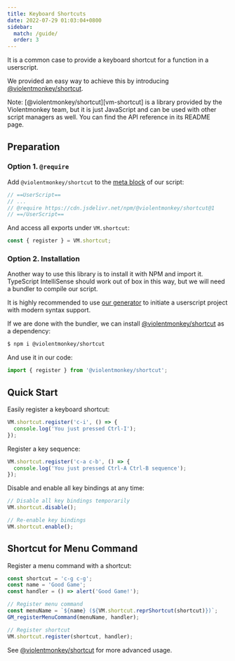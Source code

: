 ```yaml
---
title: Keyboard Shortcuts
date: 2022-07-29 01:03:04+0800
sidebar:
  match: /guide/
  order: 3
---
```



It is a common case to provide a keyboard shortcut for a function in a userscript.

We provided an easy way to achieve this by introducing [@violentmonkey/shortcut][vm-shortcut].

<InfoBox>
  Note: [@violentmonkey/shortcut][vm-shortcut] is a library provided by the Violentmonkey team, but it is just JavaScript and can be used with other script managers as well. You can find the API reference in its README page.
</InfoBox>

## Preparation

### Option 1. `@require`

Add `@violentmonkey/shortcut` to the [meta block](/api/metadata-block/) of our script:

```js {3}
// ==UserScript==
// ...
// @require https://cdn.jsdelivr.net/npm/@violentmonkey/shortcut@1
// ==/UserScript==
```

And access all exports under `VM.shortcut`:

```js
const { register } = VM.shortcut;
```

### Option 2. Installation

Another way to use this library is to install it with NPM and import it. TypeScript IntelliSense should work out of box in this way, but we will need a bundler to compile our script.

It is highly recommended to use [our generator](https://github.com/violentmonkey/generator-userscript) to initiate a userscript project with modern syntax support.

If we are done with the bundler, we can install [@violentmonkey/shortcut][vm-shortcut] as a dependency:

```bash
$ npm i @violentmonkey/shortcut
```

And use it in our code:

```js
import { register } from '@violentmonkey/shortcut';
```

## Quick Start

Easily register a keyboard shortcut:

```js
VM.shortcut.register('c-i', () => {
  console.log('You just pressed Ctrl-I');
});
```

Register a key sequence:

```js
VM.shortcut.register('c-a c-b', () => {
  console.log('You just pressed Ctrl-A Ctrl-B sequence');
});
```

Disable and enable all key bindings at any time:

```js
// Disable all key bindings temporarily
VM.shortcut.disable();

// Re-enable key bindings
VM.shortcut.enable();
```

## Shortcut for Menu Command

Register a menu command with a shortcut:

```js
const shortcut = 'c-g c-g';
const name = 'Good Game';
const handler = () => alert('Good Game!');

// Register menu command
const menuName = `${name} (${VM.shortcut.reprShortcut(shortcut)})`;
GM_registerMenuCommand(menuName, handler);

// Register shortcut
VM.shortcut.register(shortcut, handler);
```

See [@violentmonkey/shortcut][vm-shortcut] for more advanced usage.

[vm-shortcut]: https://github.com/violentmonkey/vm-shortcut
